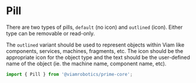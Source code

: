 
<Meta title='Elements/Pill' />

# Pill

There are two types of pills, `default` (no icon) and `outlined` (icon).
Either type can be removable or read-only.

The `outlined` variant should be used to represent objects within Viam
like components, services, machines, fragments, etc. The icon should be
the appropriate icon for the object type and the text should be the
user-defined name of the object (ie. the machine name, component name,
etc).

```ts
import { Pill } from '@viamrobotics/prime-core';
```

<Canvas>
  <Story of={PillStories.Default} />
</Canvas>

<Canvas>
  <Story of={PillStories.DefaultNotRemovable} />
</Canvas>

<Canvas>
  <Story of={PillStories.Icon} />
</Canvas>

<Canvas>
  <Story of={PillStories.IconNotRemovable} />
</Canvas>
